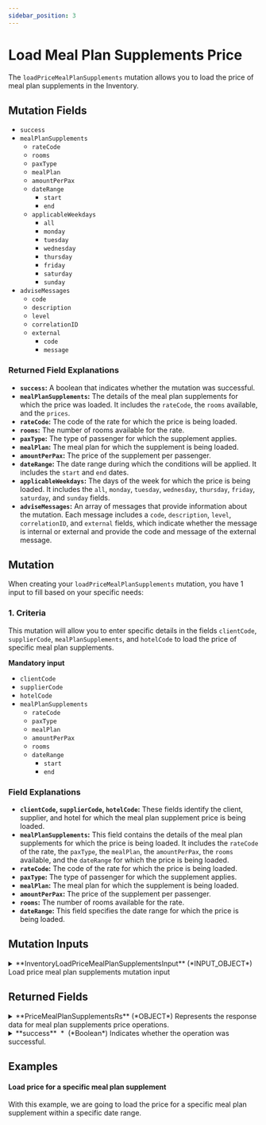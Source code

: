 ```yaml
---
sidebar_position: 3
---
```



# Load Meal Plan Supplements Price

The `loadPriceMealPlanSupplements` mutation allows you to load the price of meal plan supplements in the Inventory.

## Mutation Fields

* `success`
* `mealPlanSupplements`
    * `rateCode`
    * `rooms`
    * `paxType`
    * `mealPlan`
    * `amountPerPax`
    * `dateRange`
        * `start`
        * `end`
    * `applicableWeekdays`
        * `all`
        * `monday`
        * `tuesday`
        * `wednesday`
        * `thursday`
        * `friday`
        * `saturday`
        * `sunday`
* `adviseMessages`
    * `code`
    * `description`
    * `level`
    * `correlationID`
    * `external`
        * `code`
        * `message`

### Returned Field Explanations

* **`success`:** A boolean that indicates whether the mutation was successful.
* **`mealPlanSupplements`:** The details of the meal plan supplements for which the price was loaded. It includes the `rateCode`, the `rooms` available, and the `prices`.
* **`rateCode`:** The code of the rate for which the price is being loaded.
* **`rooms`:** The number of rooms available for the rate.
* **`paxType`:** The type of passenger for which the supplement applies.
* **`mealPlan`:** The meal plan for which the supplement is being loaded.
* **`amountPerPax`:** The price of the supplement per passenger.
* **`dateRange`:** The date range during which the conditions will be applied. It includes the `start` and `end` dates.
* **`applicableWeekdays`:** The days of the week for which the price is being loaded. It includes the `all`, `monday`, `tuesday`, `wednesday`, `thursday`, `friday`, `saturday`, and `sunday` fields.
* **`adviseMessages`:** An array of messages that provide information about the mutation. Each message includes a `code`, `description`, `level`, `correlationID`, and `external` fields, which indicate whether the message is internal or external and provide the code and message of the external message.

## Mutation

When creating your `loadPriceMealPlanSupplements` mutation, you have 1 input to fill based on your specific needs:

### 1. Criteria   

This mutation will allow you to enter specific details in the fields `clientCode`, `supplierCode`, `mealPlanSupplements`, and `hotelCode` to load the price of specific meal plan supplements.

**Mandatory input**
* `clientCode`
* `supplierCode`
* `hotelCode`
* `mealPlanSupplements`
    * `rateCode`
    * `paxType`
    * `mealPlan`
    * `amountPerPax`
    * `rooms`
    * `dateRange`
        * `start`
        * `end`

### Field Explanations

* **`clientCode`, `supplierCode`, `hotelCode`:** These fields identify the client, supplier, and hotel for which the meal plan supplement price is being loaded.
* **`mealPlanSupplements`:** This field contains the details of the meal plan supplements for which the price is being loaded. It includes the `rateCode` of the rate, the `paxType`, the `mealPlan`, the `amountPerPax`, the `rooms` available, and the `dateRange` for which the price is being loaded.
* **`rateCode`:** The code of the rate for which the price is being loaded.
* **`paxType`:** The type of passenger for which the supplement applies.
* **`mealPlan`:** The meal plan for which the supplement is being loaded.
* **`amountPerPax`:** The price of the supplement per passenger.
* **`rooms`:** The number of rooms available for the rate.
* **`dateRange`:** This field specifies the date range for which the price is being loaded.

## Mutation Inputs


<details>
  <summary>
  **InventoryLoadPriceMealPlanSupplementsInput** (*INPUT_OBJECT*)  
  Load price meal plan supplements mutation input  
  </summary>
  
  <details style={{ pointerEvents: "none" }}>
    <summary>
    **clientCode**&nbsp;<span class="required"> *</span>&nbsp; (*String*)  
    Client code.  
    </summary>
  </details>

  <details style={{ pointerEvents: "none" }}>
    <summary>
    **supplierCode**&nbsp;<span class="required"> *</span>&nbsp; (*String*)  
    Travelgate Supplier/Channel code.  
    </summary>
  </details>

  <details>
    <summary>
    **mealPlanSupplements**&nbsp;<span class="required"> *</span>&nbsp; (*MealPlanSupplementLoadInput*)  
    Hotel meal plan supplements input data.  
    </summary>

    <details style={{ pointerEvents: "none" }}>
      <summary>
      **rateCode** (*String*)  
      Code associated with the rate.  
      </summary>
    </details>

    <details style={{ pointerEvents: "none" }}>
      <summary>
      **rooms** (*String*)  
      List of room codes associated with the meal plan supplement.  
      </summary>
    </details>

    <details>
      <summary>
      **applicableWeekdays** (*ApplicableWeekdaysInput*)  
      Weekdays when the meal plan supplement is applicable. See ApplicableWeekdays.  
      </summary>

      <details style={{ pointerEvents: "none" }}>
        <summary>
        **all** (*Boolean*)  
        Indicates whether the price or rate is applicable on all days.  
        </summary>
      </details>

      <details style={{ pointerEvents: "none" }}>
        <summary>
        **monday** (*Boolean*)  
        Indicates whether the price or rate is applicable on Mondays.  
        </summary>
      </details>

      <details style={{ pointerEvents: "none" }}>
        <summary>
        **tuesday** (*Boolean*)  
        Indicates whether the price or rate is applicable on Tuesdays.  
        </summary>
      </details>

      <details style={{ pointerEvents: "none" }}>
        <summary>
        **wednesday** (*Boolean*)  
        Indicates whether the price or rate is applicable on Wednesdays.  
        </summary>
      </details>

      <details style={{ pointerEvents: "none" }}>
        <summary>
        **thursday** (*Boolean*)  
        Indicates whether the price or rate is applicable on Thursdays.  
        </summary>
      </details>

      <details style={{ pointerEvents: "none" }}>
        <summary>
        **friday** (*Boolean*)  
        Indicates whether the price or rate is applicable on Fridays.  
        </summary>
      </details>

      <details style={{ pointerEvents: "none" }}>
        <summary>
        **saturday** (*Boolean*)  
        Indicates whether the price or rate is applicable on Saturdays.  
        </summary>
      </details>

      <details style={{ pointerEvents: "none" }}>
        <summary>
        **sunday** (*Boolean*)  
        Indicates whether the price or rate is applicable on Sundays.  
        </summary>
      </details>
    </details>

    <details style={{ pointerEvents: "none" }}>
      <summary>
      **paxType**&nbsp;<span class="required"> *</span>&nbsp; (*Enum of InventoryPaxType*)  
      Type of passenger for the meal plan supplement. See PaxType.  
      Possible values:  
      `INFANT`  
      `CHILD`  
      `ADULT`  
      </summary>
    </details>

    <details style={{ pointerEvents: "none" }}>
      <summary>
      **mealPlan**&nbsp;<span class="required"> *</span>&nbsp; (*Int*)  
      Meal plan associated with the supplement.  
      </summary>
    </details>

    <details style={{ pointerEvents: "none" }}>
      <summary>
      **amountPerPax**&nbsp;<span class="required"> *</span>&nbsp; (*Float*)  
      Amount per passenger for the meal plan supplement.  
      </summary>
    </details>

    <details>
      <summary>
      **dateRange** (*DateRangeProductInput*)  
      Date range to apply  
      </summary>

      <details style={{ pointerEvents: "none" }}>
        <summary>
        **start**&nbsp;<span class="required"> *</span>&nbsp; (*DateTime*)  
        Start date.  
        </summary>
      </details>

      <details style={{ pointerEvents: "none" }}>
        <summary>
        **end**&nbsp;<span class="required"> *</span>&nbsp; (*DateTime*)  
        End date.  
        </summary>
      </details>
    </details>
  </details>

  <details style={{ pointerEvents: "none" }}>
    <summary>
    **hotelCode**&nbsp;<span class="required"> *</span>&nbsp; (*String*)  
    Code associated with the hotel.  
    </summary>
  </details>

  <details style={{ pointerEvents: "none" }}>
    <summary>
    **contextCode** (*String*)  
    Context code.  
    </summary>
  </details>
  
</details>



## Returned Fields


<details>
  <summary>
  **PriceMealPlanSupplementsRs** (*OBJECT*)  
  Represents the response data for meal plan supplements price operations.  
  </summary>
  
  
  <details>
    <summary>
    **mealPlanSupplements** (*MealPlanSupplementLoad*)  
    List of meal plan supplements prices. See MealPlanSupplementLoad.  
    </summary>

    <details style={{ pointerEvents: "none" }}>
      <summary>
      **rateCode** (*String*)  
      Code associated with the rate.  
      </summary>
    </details>

    <details style={{ pointerEvents: "none" }}>
      <summary>
      **rooms** (*String*)  
      List of room codes associated with the meal plan supplement.  
      </summary>
    </details>

    <details>
      <summary>
      **applicableWeekdays** (*ApplicableWeekdays*)  
      Weekdays when the meal plan supplement is applicable. See ApplicableWeekdays.  
      </summary>

      <details style={{ pointerEvents: "none" }}>
        <summary>
        **all** (*Boolean*)  
        Indicates whether the price or rate is applicable on all days.  
        </summary>
      </details>

      <details style={{ pointerEvents: "none" }}>
        <summary>
        **monday** (*Boolean*)  
        Indicates whether the price or rate is applicable on Mondays.  
        </summary>
      </details>

      <details style={{ pointerEvents: "none" }}>
        <summary>
        **tuesday** (*Boolean*)  
        Indicates whether the price or rate is applicable on Tuesdays.  
        </summary>
      </details>

      <details style={{ pointerEvents: "none" }}>
        <summary>
        **wednesday** (*Boolean*)  
        Indicates whether the price or rate is applicable on Wednesdays.  
        </summary>
      </details>

      <details style={{ pointerEvents: "none" }}>
        <summary>
        **thursday** (*Boolean*)  
        Indicates whether the price or rate is applicable on Thursdays.  
        </summary>
      </details>

      <details style={{ pointerEvents: "none" }}>
        <summary>
        **friday** (*Boolean*)  
        Indicates whether the price or rate is applicable on Fridays.  
        </summary>
      </details>

      <details style={{ pointerEvents: "none" }}>
        <summary>
        **saturday** (*Boolean*)  
        Indicates whether the price or rate is applicable on Saturdays.  
        </summary>
      </details>

      <details style={{ pointerEvents: "none" }}>
        <summary>
        **sunday** (*Boolean*)  
        Indicates whether the price or rate is applicable on Sundays.  
        </summary>
      </details>
    </details>

    <details style={{ pointerEvents: "none" }}>
      <summary>
      **paxType**&nbsp;<span class="required"> *</span>&nbsp; (*Enum of InventoryPaxType*)  
      Type of passenger for the meal plan supplement. See PaxType.  
      Possible values:  
      `INFANT`  
      `CHILD`  
      `ADULT`  
      </summary>
    </details>

    <details style={{ pointerEvents: "none" }}>
      <summary>
      **mealPlan**&nbsp;<span class="required"> *</span>&nbsp; (*Int*)  
      Meal plan associated with the supplement.  
      </summary>
    </details>

    <details style={{ pointerEvents: "none" }}>
      <summary>
      **amountPerPax**&nbsp;<span class="required"> *</span>&nbsp; (*Float*)  
      Amount per passenger for the meal plan supplement.  
      </summary>
    </details>

    <details>
      <summary>
      **dateRange** (*DateRangeProduct*)  
      Date range to apply  
      </summary>

      <details style={{ pointerEvents: "none" }}>
        <summary>
        **start**&nbsp;<span class="required"> *</span>&nbsp; (*DateTime*)  
        Start date.  
        </summary>
      </details>

      <details style={{ pointerEvents: "none" }}>
        <summary>
        **end**&nbsp;<span class="required"> *</span>&nbsp; (*DateTime*)  
        End date.  
        </summary>
      </details>
    </details>
  </details>

  <details>
    <summary>
    **adviseMessages** (*AdviseMessage*)  
    List of advise messages associated with the operation. See AdviseMessage.  
    </summary>

    <details style={{ pointerEvents: "none" }}>
      <summary>
      **code**&nbsp;<span class="required"> *</span>&nbsp; (*ID*)  
      AM code: The following codes can be returned:  
      </summary>
    </details>

    <details style={{ pointerEvents: "none" }}>
      <summary>
      **type**&nbsp;<span class="required"> *</span>&nbsp; (*String*)  
      Error type: The following types are valid:[type]  
      </summary>
    </details>

    <details style={{ pointerEvents: "none" }}>
      <summary>
      **description**&nbsp;<span class="required"> *</span>&nbsp; (*String*)  
      Error description  
      </summary>
    </details>

    <details style={{ pointerEvents: "none" }}>
      <summary>
      **level**&nbsp;<span class="required"> *</span>&nbsp; (*Enum of AdviseMessageLevel*)  
      Indicates the level of importance of the message.
Possible values: ERROR, WARN, INFO.  
      Possible values:  
      `WARN`  
      `ERROR`  
      `INFO`  
      </summary>
    </details>

    <details>
      <summary>
      **external** (*ExternalMessage*)  
      Specify the external message.  
      </summary>

      <details style={{ pointerEvents: "none" }}>
        <summary>
        **code** (*String*)  
        External code.  
        </summary>
      </details>

      <details style={{ pointerEvents: "none" }}>
        <summary>
        **message**&nbsp;<span class="required"> *</span>&nbsp; (*String*)  
        External message.  
        </summary>
      </details>
    </details>

    <details style={{ pointerEvents: "none" }}>
      <summary>
      **correlationID**&nbsp;<span class="required"> *</span>&nbsp; (*ID*)  
      Identifier to investigate the cause of the error.  
      </summary>
    </details>
  </details>

  <details style={{ pointerEvents: "none" }}>
    <summary>
    **success**&nbsp;<span class="required"> *</span>&nbsp; (*Boolean*)  
    Indicates whether the operation was successful.  
    </summary>
  </details>
</details>



## Examples

#### Load price for a specific meal plan supplement

With this example, we are going to load the price for a specific meal plan supplement within a specific date range.

<GraphqlSample query={PriceMealplansSupplementsLoadMutation} variables={PriceMealplansSupplementsLoadVariables} />
